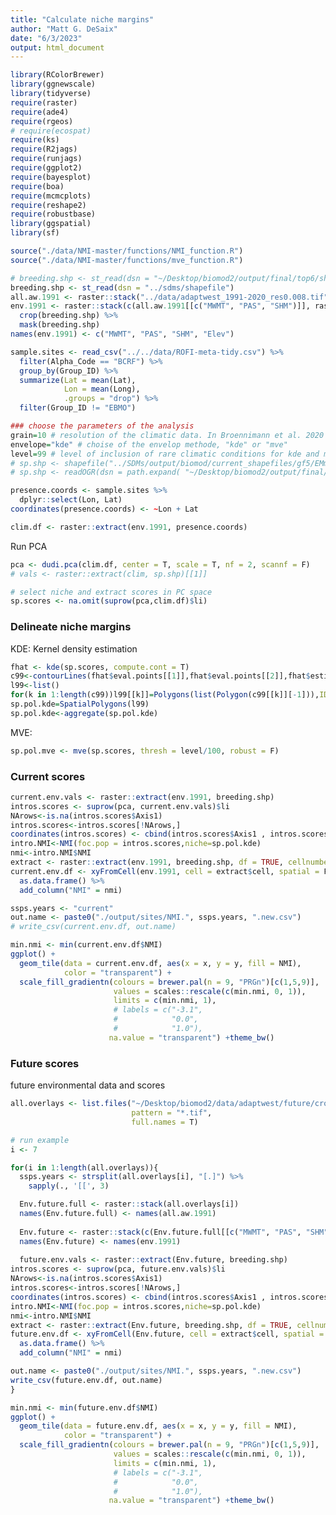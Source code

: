 ```yaml
---
title: "Calculate niche margins"
author: "Matt G. DeSaix"
date: "6/3/2023"
output: html_document
---
```


```r
library(RColorBrewer)
library(ggnewscale)
library(tidyverse)
require(raster)
require(ade4)
require(rgeos)
# require(ecospat)
require(ks)
require(R2jags)
require(runjags)
require(ggplot2)
require(bayesplot)
require(boa)
require(mcmcplots)
require(reshape2)
require(robustbase)
library(ggspatial)
library(sf)
```

```r
source("./data/NMI-master/functions/NMI_function.R")
source("./data/NMI-master/functions/mve_function.R")
```

```r
# breeding.shp <- st_read(dsn = "~/Desktop/biomod2/output/final/top6/shapefile")
breeding.shp <- st_read(dsn = "../sdms/shapefile")
all.aw.1991 <- raster::stack("../data/adaptwest_1991-2020_res0.008.tif")[[-c(16)]]
env.1991 <- raster::stack(c(all.aw.1991[[c("MWMT", "PAS", "SHM")]], raster::raster("../data/adaptwest_elevation.tif"))) %>%
  crop(breeding.shp) %>%
  mask(breeding.shp)
names(env.1991) <- c("MWMT", "PAS", "SHM", "Elev")

sample.sites <- read_csv("../../data/ROFI-meta-tidy.csv") %>%
  filter(Alpha_Code == "BCRF") %>%
  group_by(Group_ID) %>%
  summarize(Lat = mean(Lat),
            Lon = mean(Long),
            .groups = "drop") %>%
  filter(Group_ID != "EBMO")
```


```r
### choose the parameters of the analysis
grain=10 # resolution of the climatic data. In Broennimann et al. 2020 NCOM: 10,30,60
envelope="kde" # choise of the envelop methode, "kde" or "mve"
level=99 # level of inclusion of rare climatic conditions for kde and mve. In Broennimann et al. 2020 NCOM: 99,95,90
# sp.shp <- shapefile("../SDMs/output/biomod/current_shapefiles/gf5/EMmeanByTSS_current_TSSthresh_0.542_july.shp")
# sp.shp <- readOGR(dsn = path.expand( "~/Desktop/biomod2/output/final/top6/shapefile"))

presence.coords <- sample.sites %>%
  dplyr::select(Lon, Lat)
coordinates(presence.coords) <- ~Lon + Lat

clim.df <- raster::extract(env.1991, presence.coords)
```

Run PCA

```r
pca <- dudi.pca(clim.df, center = T, scale = T, nf = 2, scannf = F)
# vals <- raster::extract(clim, sp.shp)[[1]]

# select niche and extract scores in PC space
sp.scores <- na.omit(suprow(pca,clim.df)$li)
```

### Delineate niche margins

KDE: Kernel density estimation

```r
fhat <- kde(sp.scores, compute.cont = T)
c99<-contourLines(fhat$eval.points[[1]],fhat$eval.points[[2]],fhat$estimate,level=fhat$cont[level])
l99<-list()        
for(k in 1:length(c99))l99[[k]]=Polygons(list(Polygon(c99[[k]][-1])),ID=k)
sp.pol.kde=SpatialPolygons(l99)
sp.pol.kde<-aggregate(sp.pol.kde)
```

MVE: 

```r
sp.pol.mve <- mve(sp.scores, thresh = level/100, robust = F)
```

### Current scores

```r
current.env.vals <- raster::extract(env.1991, breeding.shp)
intros.scores <- suprow(pca, current.env.vals)$li
NArows<-is.na(intros.scores$Axis1)
intros.scores<-intros.scores[!NArows,]
coordinates(intros.scores) <- cbind(intros.scores$Axis1 , intros.scores$Axis2) # DataFrame to SpatialPointsDataFrame
intro.NMI<-NMI(foc.pop = intros.scores,niche=sp.pol.kde)
nmi<-intro.NMI$NMI
extract <- raster::extract(env.1991, breeding.shp, df = TRUE, cellnumbers = TRUE) 
current.env.df <- xyFromCell(env.1991, cell = extract$cell, spatial = F) %>% 
  as.data.frame() %>%
  add_column("NMI" = nmi)

ssps.years <- "current"
out.name <- paste0("./output/sites/NMI.", ssps.years, ".new.csv")
# write_csv(current.env.df, out.name)
```


```r
min.nmi <- min(current.env.df$NMI)
ggplot() +
  geom_tile(data = current.env.df, aes(x = x, y = y, fill = NMI),
            color = "transparent") +
  scale_fill_gradientn(colours = brewer.pal(n = 9, "PRGn")[c(1,5,9)],
                       values = scales::rescale(c(min.nmi, 0, 1)),
                       limits = c(min.nmi, 1),
                       # labels = c("-3.1",
                       #            "0.0",
                       #            "1.0"),
                      na.value = "transparent") +theme_bw()
```

### Future scores

future environmental data and scores

```r
all.overlays <- list.files("~/Desktop/biomod2/data/adaptwest/future/cropped/all32",
                           pattern = "*.tif",
                           full.names = T)

# run example 
i <- 7

```


```r
for(i in 1:length(all.overlays)){
  ssps.years <- strsplit(all.overlays[i], "[.]") %>% 
    sapply(., '[[', 3)

  Env.future.full <- raster::stack(all.overlays[i])
  names(Env.future.full) <- names(all.aw.1991)
  
  Env.future <- raster::stack(c(Env.future.full[[c("MWMT", "PAS", "SHM")]], raster::raster("../data/adaptwest_elevation.tif")))
  names(Env.future) <- names(env.1991)
  
  future.env.vals <- raster::extract(Env.future, breeding.shp)
intros.scores <- suprow(pca, future.env.vals)$li
NArows<-is.na(intros.scores$Axis1)
intros.scores<-intros.scores[!NArows,]
coordinates(intros.scores) <- cbind(intros.scores$Axis1 , intros.scores$Axis2) # DataFrame to SpatialPointsDataFrame
intro.NMI<-NMI(foc.pop = intros.scores,niche=sp.pol.kde)
nmi<-intro.NMI$NMI
extract <- raster::extract(Env.future, breeding.shp, df = TRUE, cellnumbers = TRUE) 
future.env.df <- xyFromCell(Env.future, cell = extract$cell, spatial = F) %>% 
  as.data.frame() %>%
  add_column("NMI" = nmi)

out.name <- paste0("./output/sites/NMI.", ssps.years, ".new.csv")
write_csv(future.env.df, out.name)
}

```




```r
min.nmi <- min(future.env.df$NMI)
ggplot() +
  geom_tile(data = future.env.df, aes(x = x, y = y, fill = NMI),
            color = "transparent") +
  scale_fill_gradientn(colours = brewer.pal(n = 9, "PRGn")[c(1,5,9)],
                       values = scales::rescale(c(min.nmi, 0, 1)),
                       limits = c(min.nmi, 1),
                       # labels = c("-3.1",
                       #            "0.0",
                       #            "1.0"),
                      na.value = "transparent") +theme_bw()
```
